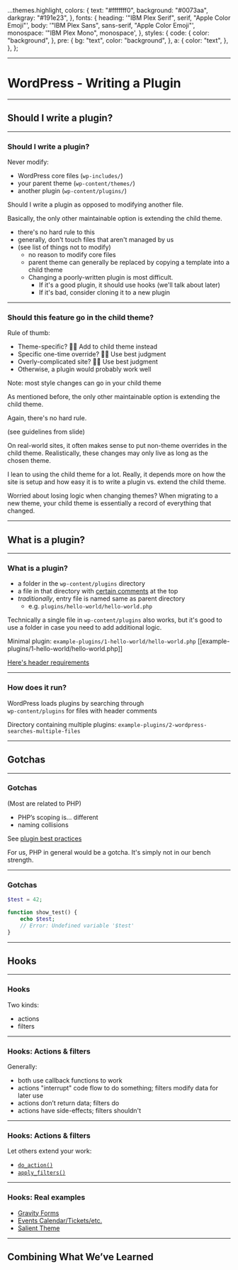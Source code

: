 
  ...themes.highlight,
  colors: {
    text: "#fffffff0",
    background: "#0073aa",
    darkgray: "#191e23",
  },
  fonts: {
    heading: '"IBM Plex Serif", serif, "Apple Color Emoji"',
    body: '"IBM Plex Sans", sans-serif, "Apple Color Emoji"',
    monospace: '"IBM Plex Mono", monospace',
  },
  styles: {
    code: {
      color: "background",
    },
    pre: {
      bg: "text",
      color: "background",
    },
    a: {
      color: "text",
    },
  },
};

---

# WordPress - Writing a Plugin

---

## Should I write a plugin?

---

### Should I write a plugin?

<div>

Never modify:

- WordPress core files (`wp-includes/`)
- your parent theme (`wp-content/themes/`)
- another plugin (`wp-content/plugins/`)

</div>

<Notes>

Should I write a plugin as opposed to modifying another file.

Basically, the only other maintainable option is extending the child theme.

- there's no hard rule to this
- generally, don't touch files that aren't managed by us
- (see list of things not to modify)
  - no reason to modify core files
  - parent theme can generally be replaced by copying a template into a child theme
  - Changing a poorly-written plugin is most difficult.
    - If it's a good plugin, it should use hooks (we'll talk about later)
    - If it's bad, consider cloning it to a new plugin

</Notes>

---

### Should this feature go in the child theme?

<div>

Rule of thumb:

- Theme-specific? 🙅‍♂️ Add to child theme instead
- Specific one-time override? 🤷‍♂️ Use best judgment
- Overly-complicated site? 🤷‍♂️ Use best judgment
- Otherwise, a plugin would probably work well

</div>

Note: most style changes can go in your child theme

<Notes>

As mentioned before, the only other maintainable option is extending the child theme.

Again, there's no hard rule.

(see guidelines from slide)

On real-world sites, it often makes sense to put non-theme overrides in the child theme. Realistically, these changes may only live as long as the chosen theme.

I lean to using the child theme for a lot. Really, it depends more on how the site is setup and how easy it is to write a plugin vs. extend the child theme.

Worried about losing logic when changing themes? When migrating to a new theme, your child theme is essentially a record of everything that changed.

</Notes>

---

## What is a plugin?

---

### What is a plugin?

- a folder in the `wp-content/plugins` directory
- a file in that directory with [certain comments](https://developer.wordpress.org/plugins/plugin-basics/header-requirements/) at the top
- _traditionally_, entry file is named same as parent directory
  - e.g. `plugins/hello-world/hello-world.php`

<Notes>

Technically a single file in `wp-content/plugins` also works, but it's good to use a folder in case you need to add additional logic.

Minimal plugin: `example-plugins/1-hello-world/hello-world.php` [[example-plugins/1-hello-world/hello-world.php]]

[Here's header requirements](https://developer.wordpress.org/plugins/plugin-basics/header-requirements/)

</Notes>

---

### How does it run?

WordPress loads plugins by searching through<br />
`wp-content/plugins` for files with header comments

<Notes>

Directory containing multiple plugins: `example-plugins/2-wordpress-searches-multiple-files`

</Notes>

---

## Gotchas

---

### Gotchas

(Most are related to PHP)

- PHP’s scoping is… different
- naming collisions

<Notes>

See [plugin best practices](https://developer.wordpress.org/plugins/plugin-basics/best-practices/)

For us, PHP in general would be a gotcha. It's simply not in our bench strength.

</Notes>

---

### Gotchas

```php
$test = 42;

function show_test() {
	echo $test;
	// Error: Undefined variable '$test'
}
```

---

## Hooks

---

### Hooks

Two kinds:

- actions
- filters

---

### Hooks: Actions & filters

Generally:

- both use callback functions to work
- actions "interrupt" code flow to do something; filters modify data for later use
- actions don’t return data; filters do
- actions have side-effects; filters shouldn't

---

### Hooks: Actions & filters

Let others extend your work:

- [`do_action()`](https://developer.wordpress.org/reference/functions/do_action/)
- [`apply_filters()`](https://developer.wordpress.org/reference/functions/apply_filters/)

---

### Hooks: Real examples

- [Gravity Forms](https://docs.gravityforms.com/category/developers/hooks/)
- [Events Calendar/Tickets/etc.](https://docs.theeventscalendar.com/)
- [Salient Theme](http://themenectar.com/docs/salient/developer-docs/)

---

## Combining What We’ve Learned
